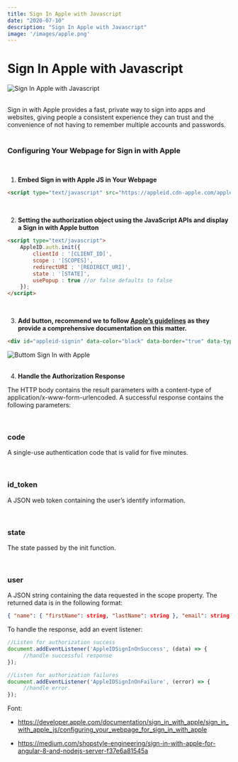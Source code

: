 ```yaml
---
title: Sign In Apple with Javascript
date: "2020-07-10"
description: "Sign In Apple with Javascript"
image: '/images/apple.png'
---
```

 
# Sign In Apple with Javascript

![Sign In Apple with Javascript](/images/apple.png)

<br />
Sign in with Apple provides a fast, private way to sign into apps and websites, giving people a consistent experience they can trust and the convenience of not having to remember multiple accounts and passwords.
<br />
<br />

### Configuring Your Webpage for Sign in with Apple
<br />


1. **Embed Sign in with Apple JS in Your Webpage**

```html
<script type="text/javascript" src="https://appleid.cdn-apple.com/appleauth/static/jsapi/appleid/1/en_US/appleid.auth.js"></script>
```
<br />

2. **Setting the authorization object using the JavaScript APIs and display a Sign in with Apple button**
```html
<script type="text/javascript">
    AppleID.auth.init({
        clientId : '[CLIENT_ID]',
        scope : '[SCOPES]',
        redirectURI : '[REDIRECT_URI]',
        state : '[STATE]',
        usePopup : true //or false defaults to false
    });
</script>
```
<br />

3. **Add button, recommend we to follow [Apple’s guidelines](https://apple.co/2BJmMJB) as they provide a comprehensive documentation on this matter.**

```html
<div id="appleid-signin" data-color="black" data-border="true" data-type="sign in"></div>
```

![Buttom Sign In with Apple](https://apple.co/3e9xDJX "Buttom Sign In with Apple")
<br />
<br />


4. **Handle the Authorization Response**

The HTTP body contains the result parameters with a content-type of application/x-www-form-urlencoded. A successful response contains the following parameters:

<br />

### code
A single-use authentication code that is valid for five minutes.

<br />

### id_token
A JSON web token containing the user’s identify information.

<br />

### state
The state passed by the init function.

<br />

### user
A JSON string containing the data requested in the scope property. The returned data is in the following format:

```json
{ "name": { "firstName": string, "lastName": string }, "email": string }
```

To handle the response, add an event listener:

```javascript
//Listen for authorization success
document.addEventListener('AppleIDSignInOnSuccess', (data) => {
     //handle successful response
});

//Listen for authorization failures
document.addEventListener('AppleIDSignInOnFailure', (error) => {
     //handle error.
});
```

Font: 

- https://developer.apple.com/documentation/sign_in_with_apple/sign_in_with_apple_js/configuring_your_webpage_for_sign_in_with_apple

- https://medium.com/shopstyle-engineering/sign-in-with-apple-for-angular-8-and-nodejs-server-f37e6a81545a


<br />
<br />
 